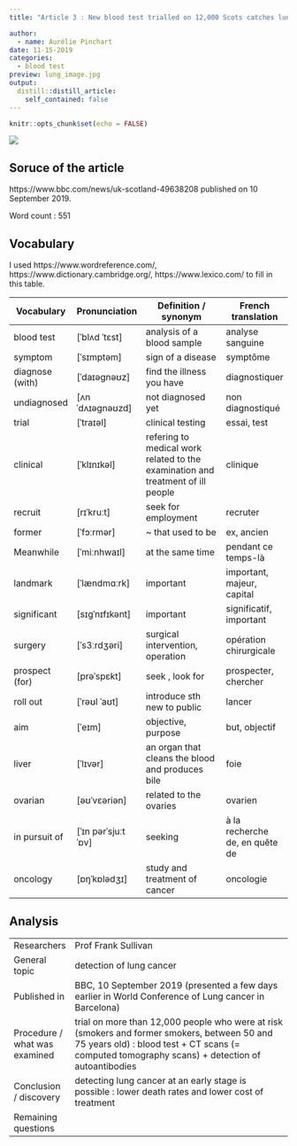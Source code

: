 ```yaml
---
title: "Article 3 : New blood test trialled on 12,000 Scots catches lung cancer early"

author:
  - name: Aurélie Pinchart
date: 11-15-2019
categories:
  - blood test
preview: lung_image.jpg
output:
  distill::distill_article:
    self_contained: false
---
```


```r
knitr::opts_chunk$set(echo = FALSE)
```

![](lung_image.jpg)

## Soruce of the article

https://www.bbc.com/news/uk-scotland-49638208 published on 10 September 2019.

Word count : 551

## Vocabulary

I used https://www.wordreference.com/, https://www.dictionary.cambridge.org/, https://www.lexico.com/ to fill in this table.


| Vocabulary       | Pronunciation       | Definition / synonym                                                            | French translation              |
| ---------------- | ------------------- | ------------------------------------------------------------------------------- | ------------------------------- |
| blood test       | [ˈblʌd ˈtɛst]       | analysis of a blood sample                                                      | analyse sanguine                |
| symptom          | [ˈsɪmptəm]          | sign of a disease                                                               | symptôme                        |
|  diagnose (with) | [ˈdaɪəgnəʊz]        | find the illness you have                                                       | diagnostiquer                   |
| undiagnosed      | [ʌnˈdʌɪəɡnəʊzd]     | not diagnosed yet                                                               | non diagnostiqué                |
| trial            | [ˈtraɪəl]           | clinical testing                                                                | essai, test                     |
| clinical         | [ˈklɪnɪkəl]         | refering to medical work related to the examination and treatment of ill people | clinique                        |
| recruit          | [rɪˈkruːt]          | seek for employment                                                             | recruter                        |
| former           | [ˈfɔːrmər]          | ~ that used to be                                                               | ex, ancien                      |
| Meanwhile        | [ˈmiːnhwaɪl]        | at the same time                                                                | pendant ce temps-là             |
| landmark         | [ˈlændmɑːrk]        | important                                                                       | important, majeur, capital      |
| significant      | [sɪgˈnɪfɪkənt]      | important                                                                       | significatif, important         |
| surgery          | [ˈs3ːrdʒəri]        | surgical intervention,  operation                                               | opération chirurgicale          |
| prospect (for)   | [prəˈspɛkt]         | seek , look for                                                                 | prospecter, chercher            |
|  roll out        | [ˈrəʊl ˈaʊt]        | introduce sth new to public                                                     | lancer                          |
| aim              | [ˈeɪm]              | objective, purpose                                                              | but, objectif                   |
| liver            | [ˈlɪvər]            | an organ that cleans the blood and produces bile                                | foie                            |
| ovarian          | [əʊˈvɛəriən]        | related to the ovaries                                                          | ovarien                         |
| in pursuit of    | [ˈɪn pərˈsjuːt ˈɒv] | seeking                                                                         | à la recherche de, en quête de  |
| oncology         | [ɒŋˈkɒlədʒɪ]        | study and treatment of cancer                                                   | oncologie                       |

## Analysis

|                               |                                                                                                                                                                                                 |
| ----------------------------- | ----------------------------------------------------------------------------------------------------------------------------------------------------------------------------------------------- |
| Researchers                   | Prof Frank Sullivan                                                                                                                                                                             |
| General topic                 | detection of lung cancer                                                                                                                                                                        |
| Published in                  | BBC, 10 September 2019 (presented a few days earlier in World Conference of Lung cancer in Barcelona)                                                                                           |
| Procedure / what was examined | trial on more than 12,000 people who were at risk (smokers and former smokers, between 50 and 75 years old) : blood test + CT scans (= computed tomography scans) + detection of autoantibodies |
| Conclusion / discovery        | detecting lung cancer at an early stage is possible : lower death rates and lower cost of treatment                                                                                             |
| Remaining questions           |                                                                                                                                                                                                 |

